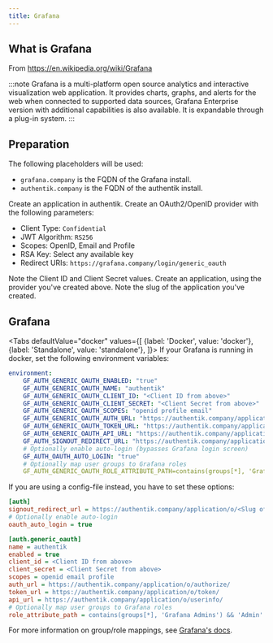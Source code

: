 ```yaml
---
title: Grafana
---
```


## What is Grafana

From https://en.wikipedia.org/wiki/Grafana

:::note
Grafana is a multi-platform open source analytics and interactive visualization web application. It provides charts, graphs, and alerts for the web when connected to supported data sources, Grafana Enterprise version with additional capabilities is also available. It is expandable through a plug-in system.
:::

## Preparation

The following placeholders will be used:

- `grafana.company` is the FQDN of the Grafana install.
- `authentik.company` is the FQDN of the authentik install.

Create an application in authentik. Create an OAuth2/OpenID provider with the following parameters:

- Client Type: `Confidential`
- JWT Algorithm: `RS256`
- Scopes: OpenID, Email and Profile
- RSA Key: Select any available key
- Redirect URIs: `https://grafana.company/login/generic_oauth`

Note the Client ID and Client Secret values. Create an application, using the provider you've created above. Note the slug of the application you've created.

## Grafana


<Tabs
  defaultValue="docker"
  values={[
    {label: 'Docker', value: 'docker'},
    {label: 'Standalone', value: 'standalone'},
  ]}>
  <TabItem value="docker">
If your Grafana is running in docker, set the following environment variables:

```yaml
environment:
    GF_AUTH_GENERIC_OAUTH_ENABLED: "true"
    GF_AUTH_GENERIC_OAUTH_NAME: "authentik"
    GF_AUTH_GENERIC_OAUTH_CLIENT_ID: "<Client ID from above>"
    GF_AUTH_GENERIC_OAUTH_CLIENT_SECRET: "<Client Secret from above>"
    GF_AUTH_GENERIC_OAUTH_SCOPES: "openid profile email"
    GF_AUTH_GENERIC_OAUTH_AUTH_URL: "https://authentik.company/application/o/authorize/"
    GF_AUTH_GENERIC_OAUTH_TOKEN_URL: "https://authentik.company/application/o/token/"
    GF_AUTH_GENERIC_OAUTH_API_URL: "https://authentik.company/application/o/userinfo/"
    GF_AUTH_SIGNOUT_REDIRECT_URL: "https://authentik.company/application/o/<Slug of the application from above>/end-session/"
    # Optionally enable auto-login (bypasses Grafana login screen)
    GF_AUTH_OAUTH_AUTO_LOGIN: "true"
    # Optionally map user groups to Grafana roles
    GF_AUTH_GENERIC_OAUTH_ROLE_ATTRIBUTE_PATH=contains(groups[*], 'Grafana Admins') && 'Admin' || contains(groups[*], 'Grafana Editors') && 'Editor' || 'Viewer'
```
  </TabItem>
  <TabItem value="standalone">
If you are using a config-file instead, you have to set these options:

```ini
[auth]
signout_redirect_url = https://authentik.company/application/o/<Slug of the application from above>/end-session/
# Optionally enable auto-login
oauth_auto_login = true

[auth.generic_oauth]
name = authentik
enabled = true
client_id = <Client ID from above>
client_secret = <Client Secret from above>
scopes = openid email profile
auth_url = https://authentik.company/application/o/authorize/
token_url = https://authentik.company/application/o/token/
api_url = https://authentik.company/application/o/userinfo/
# Optionally map user groups to Grafana roles
role_attribute_path = contains(groups[*], 'Grafana Admins') && 'Admin' || contains(groups[*], 'Grafana Editors') && 'Editor' || 'Viewer'
```
  </TabItem>
</Tabs>

For more information on group/role mappings, see [Grafana's docs](https://grafana.com/docs/grafana/latest/auth/generic-oauth/#role-mapping).
